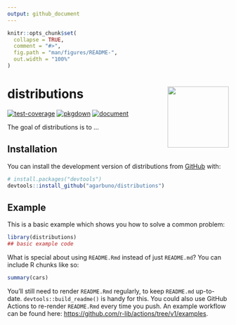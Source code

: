 ```yaml
---
output: github_document
---
```


<!-- README.md is generated from README.Rmd. Please edit that file -->

```r
knitr::opts_chunk$set(
  collapse = TRUE,
  comment = "#>",
  fig.path = "man/figures/README-",
  out.width = "100%"
)
```

# distributions <a href="https://agarbuno.github.io/distributions/"><img src="man/figures/logo.png" align="right" height="139" /></a>


<!-- badges: start -->
[![test-coverage](https://github.com/agarbuno/distributions/actions/workflows/test-coverage.yaml/badge.svg)](https://github.com/agarbuno/distributions/actions/workflows/test-coverage.yaml)
[![pkgdown](https://github.com/agarbuno/distributions/actions/workflows/pkgdown.yaml/badge.svg)](https://github.com/agarbuno/distributions/actions/workflows/pkgdown.yaml)
[![document](https://github.com/agarbuno/distributions/actions/workflows/document.yaml/badge.svg)](https://github.com/agarbuno/distributions/actions/workflows/document.yaml)
<!-- badges: end -->

The goal of distributions is to ...

## Installation

You can install the development version of distributions from [GitHub](https://github.com/) with:

``` r
# install.packages("devtools")
devtools::install_github("agarbuno/distributions")
```

## Example

This is a basic example which shows you how to solve a common problem:

```r
library(distributions)
## basic example code
```

What is special about using `README.Rmd` instead of just `README.md`? You can include R chunks like so:

```r
summary(cars)
```

You'll still need to render `README.Rmd` regularly, to keep `README.md` up-to-date. `devtools::build_readme()` is handy for this. You could also use GitHub Actions to re-render `README.Rmd` every time you push. An example workflow can be found here: <https://github.com/r-lib/actions/tree/v1/examples>.
